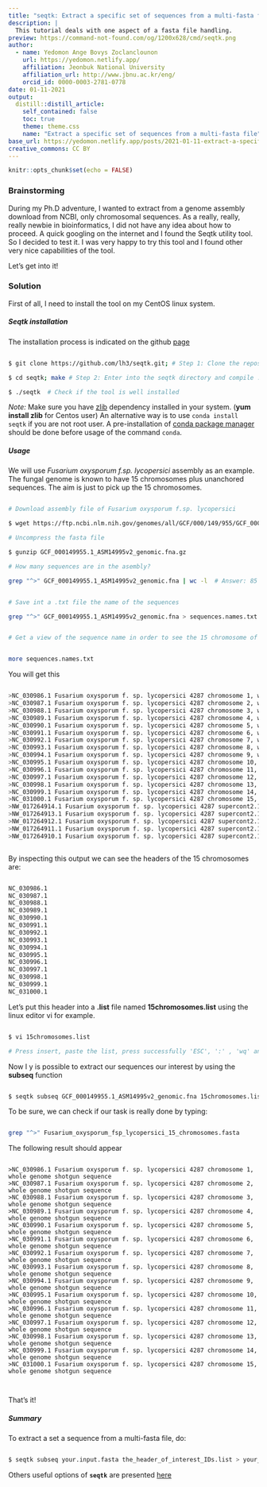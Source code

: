 ```yaml
---
title: "seqtk: Extract a specific set of sequences from a multi-fasta file"
description: |
  This tutorial deals with one aspect of a fasta file handling.
preview: https://command-not-found.com/og/1200x628/cmd/seqtk.png
author:
  - name: Yedomon Ange Bovys Zoclanclounon
    url: https://yedomon.netlify.app/
    affiliation: Jeonbuk National University
    affiliation_url: http://www.jbnu.ac.kr/eng/
    orcid_id: 0000-0003-2781-0778
date: 01-11-2021
output:
  distill::distill_article:
    self_contained: false
    toc: true
    theme: theme.css
    name: "Extract a specific set of sequences from a multi-fasta file"
base_url: https://yedomon.netlify.app/posts/2021-01-11-extract-a-specific-set-of-sequences-from-a-multi-fasta-file/
creative_commons: CC BY
---
```



```r
knitr::opts_chunk$set(echo = FALSE)

```

### Brainstorming 


During my Ph.D adventure, I wanted to extract from a genome assembly download from NCBI, only chromosomal sequences. As a really, really, really newbie in bioinformatics, I did not have any idea about how to proceed. A quick googling on the internet and I found the Seqtk utility tool. So I decided to test it. I was very happy to try this tool and I found other very nice capabilities of the tool.

Let's get into it!



### Solution

First of all, I need to install the tool on my CentOS linux system.


##### Seqtk installation 

The installation process is indicated on the github [page](https://github.com/lh3/seqtk)


```bash

$ git clone https://github.com/lh3/seqtk.git; # Step 1: Clone the repository

$ cd seqtk; make # Step 2: Enter into the seqtk directory and compile . 

$ ./seqtk  # Check if the tool is well installed

```

*Note:* Make sure you have [zlib](https://www.zlib.net/) dependency installed in your system. (**yum install zlib** for Centos user)
An alternative way is to use ```conda install seqtk``` if you are not root user. A pre-installation of [conda package manager](https://docs.conda.io/en/latest/) should be done before usage of the command `conda`.

##### Usage

We will use *Fusarium oxysporum f.sp. lycopersici* assembly as an example. The fungal genome is known to have 15 chromosomes plus unanchored sequences. The aim is just to pick up the 15 chromosomes.


```bash

# Download assembly file of Fusarium oxysporum f.sp. lycopersici

$ wget https://ftp.ncbi.nlm.nih.gov/genomes/all/GCF/000/149/955/GCF_000149955.1_ASM14995v2/GCF_000149955.1_ASM14995v2_genomic.fna.gz

# Uncompress the fasta file

$ gunzip GCF_000149955.1_ASM14995v2_genomic.fna.gz

# How many sequences are in the asembly?

grep "^>" GCF_000149955.1_ASM14995v2_genomic.fna | wc -l  # Answer: 85


# Save int a .txt file the name of the sequences

grep "^>" GCF_000149955.1_ASM14995v2_genomic.fna > sequences.names.txt


# Get a view of the sequence name in order to see the 15 chromosome of interest


more sequences.names.txt

```


You will get this




```bash

>NC_030986.1 Fusarium oxysporum f. sp. lycopersici 4287 chromosome 1, whole genome shotgun sequence
>NC_030987.1 Fusarium oxysporum f. sp. lycopersici 4287 chromosome 2, whole genome shotgun sequence
>NC_030988.1 Fusarium oxysporum f. sp. lycopersici 4287 chromosome 3, whole genome shotgun sequence
>NC_030989.1 Fusarium oxysporum f. sp. lycopersici 4287 chromosome 4, whole genome shotgun sequence
>NC_030990.1 Fusarium oxysporum f. sp. lycopersici 4287 chromosome 5, whole genome shotgun sequence
>NC_030991.1 Fusarium oxysporum f. sp. lycopersici 4287 chromosome 6, whole genome shotgun sequence
>NC_030992.1 Fusarium oxysporum f. sp. lycopersici 4287 chromosome 7, whole genome shotgun sequence
>NC_030993.1 Fusarium oxysporum f. sp. lycopersici 4287 chromosome 8, whole genome shotgun sequence
>NC_030994.1 Fusarium oxysporum f. sp. lycopersici 4287 chromosome 9, whole genome shotgun sequence
>NC_030995.1 Fusarium oxysporum f. sp. lycopersici 4287 chromosome 10, whole genome shotgun sequence
>NC_030996.1 Fusarium oxysporum f. sp. lycopersici 4287 chromosome 11, whole genome shotgun sequence
>NC_030997.1 Fusarium oxysporum f. sp. lycopersici 4287 chromosome 12, whole genome shotgun sequence
>NC_030998.1 Fusarium oxysporum f. sp. lycopersici 4287 chromosome 13, whole genome shotgun sequence
>NC_030999.1 Fusarium oxysporum f. sp. lycopersici 4287 chromosome 14, whole genome shotgun sequence
>NC_031000.1 Fusarium oxysporum f. sp. lycopersici 4287 chromosome 15, whole genome shotgun sequence
>NW_017264914.1 Fusarium oxysporum f. sp. lycopersici 4287 supercont2.114 genomic scaffold, whole genome shotgun sequence
>NW_017264913.1 Fusarium oxysporum f. sp. lycopersici 4287 supercont2.113 genomic scaffold, whole genome shotgun sequence
>NW_017264912.1 Fusarium oxysporum f. sp. lycopersici 4287 supercont2.112 genomic scaffold, whole genome shotgun sequence
>NW_017264911.1 Fusarium oxysporum f. sp. lycopersici 4287 supercont2.111 genomic scaffold, whole genome shotgun sequence
>NW_017264910.1 Fusarium oxysporum f. sp. lycopersici 4287 supercont2.110 genomic scaffold, whole genome shotgun sequence



```


By inspecting this output we can see the headers of the 15 chromosomes are:


```bash

NC_030986.1
NC_030987.1
NC_030988.1
NC_030989.1
NC_030990.1
NC_030991.1
NC_030992.1
NC_030993.1
NC_030994.1
NC_030995.1
NC_030996.1
NC_030997.1
NC_030998.1
NC_030999.1
NC_031000.1

```


Let's put this header into a **.list** file named **15chromosomes.list** using the linux editor vi for example.

```bash

$ vi 15chromosomes.list

# Press insert, paste the list, press successfully 'ESC', ':' , 'wq' and 'Enter' keys to save your created list.

````


Now I y is possible to extract our sequences our interest by using the  **subseq** function



```bash

$ seqtk subseq GCF_000149955.1_ASM14995v2_genomic.fna 15chromosomes.list > Fusarium_oxysporum_fsp_lycopersici_15_chromosomes.fasta


```


To be sure, we can check if our task is really done by typing:



```bash

grep "^>" Fusarium_oxysporum_fsp_lycopersici_15_chromosomes.fasta


```


The following result should appear


```

>NC_030986.1 Fusarium oxysporum f. sp. lycopersici 4287 chromosome 1, whole genome shotgun sequence
>NC_030987.1 Fusarium oxysporum f. sp. lycopersici 4287 chromosome 2, whole genome shotgun sequence
>NC_030988.1 Fusarium oxysporum f. sp. lycopersici 4287 chromosome 3, whole genome shotgun sequence
>NC_030989.1 Fusarium oxysporum f. sp. lycopersici 4287 chromosome 4, whole genome shotgun sequence
>NC_030990.1 Fusarium oxysporum f. sp. lycopersici 4287 chromosome 5, whole genome shotgun sequence
>NC_030991.1 Fusarium oxysporum f. sp. lycopersici 4287 chromosome 6, whole genome shotgun sequence
>NC_030992.1 Fusarium oxysporum f. sp. lycopersici 4287 chromosome 7, whole genome shotgun sequence
>NC_030993.1 Fusarium oxysporum f. sp. lycopersici 4287 chromosome 8, whole genome shotgun sequence
>NC_030994.1 Fusarium oxysporum f. sp. lycopersici 4287 chromosome 9, whole genome shotgun sequence
>NC_030995.1 Fusarium oxysporum f. sp. lycopersici 4287 chromosome 10, whole genome shotgun sequence
>NC_030996.1 Fusarium oxysporum f. sp. lycopersici 4287 chromosome 11, whole genome shotgun sequence
>NC_030997.1 Fusarium oxysporum f. sp. lycopersici 4287 chromosome 12, whole genome shotgun sequence
>NC_030998.1 Fusarium oxysporum f. sp. lycopersici 4287 chromosome 13, whole genome shotgun sequence
>NC_030999.1 Fusarium oxysporum f. sp. lycopersici 4287 chromosome 14, whole genome shotgun sequence
>NC_031000.1 Fusarium oxysporum f. sp. lycopersici 4287 chromosome 15, whole genome shotgun sequence



```





That's it!


##### Summary

To extract a set a sequence from a multi-fasta file, do:


```bash

$ seqtk subseq your.input.fasta the_header_of_interest_IDs.list > your_output.fasta

```

Others useful options of **`seqtk`** are presented [here](https://github.com/lh3/seqtk)














